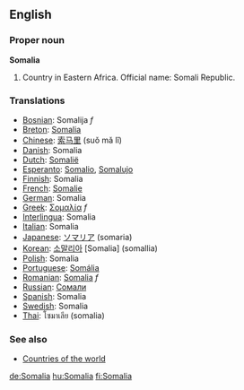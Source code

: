 ==English==

===Proper noun===
'''Somalia'''

# Country in Eastern Africa. Official name: Somali Republic.
===Translations===
*[[Bosnian]]: Somalija ''f''
*[[Breton]]: [[Somalia]]
*[[Chinese]]: [[索马里]] (suǒ mǎ lǐ)
*[[Danish]]: Somalia
*[[Dutch]]: [[Somalië]]
*[[Esperanto]]: [[Somalio]], [[Somalujo]]
*[[Finnish]]: Somalia
*[[French]]: [[Somalie]]
*[[German]]: Somalia
*[[Greek]]: [[Σομαλία]] ''f''
*[[Interlingua]]: Somalia
*[[Italian]]: Somalia
*[[Japanese]]: [[ソマリア]] (somaria)
*[[Korean]]: [[소말리아]] [Somalia] (somallia)
*[[Polish]]: Somalia
*[[Portuguese]]: [[Somália]]
*[[Romanian]]: [[Somalia]] ''f''
*[[Russian]]: [[Сомали]]
*[[Spanish]]: Somalia
*[[Swedish]]: Somalia
*[[Thai]]: โซมาเลีย (somalia)

===See also===
* [[Countries of the world]]

[[de:Somalia]]
[[hu:Somalia]]
[[fi:Somalia]]